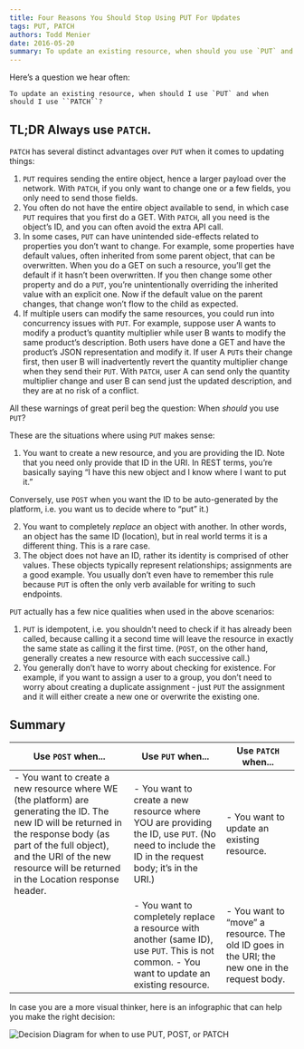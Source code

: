 ```yaml
---
title: Four Reasons You Should Stop Using PUT For Updates
tags: PUT, PATCH
authors: Todd Menier
date: 2016-05-20
summary: To update an existing resource, when should you use `PUT` and when should you use `PATCH`? Here are 4 reasons why you should stop using `PUT` for updates.
---
```


Here’s a question we hear often:

    To update an existing resource, when should I use `PUT` and when should I use ``PATCH``?

## TL;DR Always use `PATCH`.

`PATCH` has several distinct advantages over `PUT` when it comes to updating things:

1. `PUT` requires sending the entire object, hence a larger payload over the network. With `PATCH`, if you only want to change one or a few fields, you only need to send those fields.
2. You often do not have the entire object available to send, in which case `PUT` requires that you first do a GET. With `PATCH`, all you need is the object’s ID, and you can often avoid the extra API call.
3. In some cases, `PUT` can have unintended side-effects related to properties you don’t want to change. For example, some properties have default values, often inherited from some parent object, that can be overwritten. When you do a GET on such a resource, you’ll get the default if it hasn’t been overwritten. If you then change some other property and do a `PUT`, you’re unintentionally overriding the inherited value with an explicit one. Now if the default value on the parent changes, that change won’t flow to the child as expected.
4. If multiple users can modify the same resources, you could run into concurrency issues with `PUT`. For example, suppose user A wants to modify a product’s quantity multiplier while user B wants to modify the same product’s description. Both users have done a GET and have the product’s JSON representation and modify it. If user A `PUT`s their change first, then user B will inadvertently revert the quantity multiplier change when they send their `PUT`. With `PATCH`, user A can send only the quantity multiplier change and user B can send just the updated description, and they are at no risk of a conflict.

All these warnings of great peril beg the question: When _should_ you use `PUT`?

These are the situations where using `PUT` makes sense:

1. You want to create a new resource, and you are providing the ID. Note that you need only provide that ID in the URI. In REST terms, you’re basically saying “I have this new object and I know where I want to put it.”

Conversely, use `POST` when you want the ID to be auto-generated by the platform, i.e. you want us to decide where to “put” it.)

2. You want to completely _replace_ an object with another. In other words, an object has the same ID (location), but in real world terms it is a different thing. This is a rare case.
3. The object does not have an ID, rather its identity is comprised of other values. These objects typically represent relationships; assignments are a good example. You usually don’t even have to remember this rule because `PUT` is often the only verb available for writing to such endpoints.

`PUT` actually has a few nice qualities when used in the above scenarios:

1. `PUT` is idempotent, i.e. you shouldn’t need to check if it has already been called, because calling it a second time will leave the resource in exactly the same state as calling it the first time. (`POST`, on the other hand, generally creates a new resource with each successive call.)
2. You generally don’t have to worry about checking for existence. For example, if you want to assign a user to a group, you don’t need to worry about creating a duplicate assignment - just `PUT` the assignment and it will either create a new one or overwrite the existing one.

## Summary

| Use `POST` when...                                                                                                                                                                                                                                  | Use `PUT` when...                                                                                                                                | Use `PATCH` when...                                                                           |
| --------------------------------------------------------------------------------------------------------------------------------------------------------------------------------------------------------------------------------------------------- | ------------------------------------------------------------------------------------------------------------------------------------------------ | --------------------------------------------------------------------------------------------- |
| - You want to create a new resource where WE (the platform) are generating the ID. The new ID will be returned in the response body (as part of the full object), and the URI of the new resource will be returned in the Location response header. | - You want to create a new resource where YOU are providing the ID, use `PUT`. (No need to include the ID in the request body; it’s in the URI.) | - You want to update an existing resource.                                                    |
|                                                                                                                                                                                                                                                     | - You want to completely replace a resource with another (same ID), use `PUT`. This is not common. - You want to update an existing resource.    | - You want to “move” a resource. The old ID goes in the URI; the new one in the request body. |

In case you are a more visual thinker, here is an infographic that can help you make the right decision:

![Decision Diagram for when to use `PUT`, `POST`, or `PATCH`](../images/post-patch-put.png)
